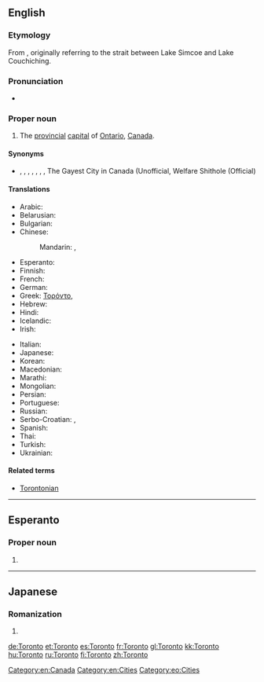 ==English==
{{wikipedia}}

===Etymology===
From {{etyl|moh}} {{term|tkaronto||where trees stand in water}}, originally referring to the strait between Lake Simcoe and Lake Couchiching.

===Pronunciation===
* {{audio|En-CA Toronto (contracted).ogg|audio (Canada, informal)}}

===Proper noun===
{{en-proper noun}}

# The [[provincial]] [[capital]] of [[Ontario]], [[Canada]].

====Synonyms====
* {{sense|city}} {{l|en|Big Smoke|The Big Smoke}}, {{l|en|Hogtown}}, {{l|en|Hollywood North}}, {{l|en|Muddy York}} {{qualifier|historical nickname}}, {{l|en|Queen City}}, {{l|en|T.O.}}, {{l|en|York}} {{qualifier|former name}}, The Gayest City in Canada (Unofficial, Welfare Shithole (Official)  

====Translations====
{{trans-top|provincial capital on Ontario, Canada}}
* Arabic: {{t-|ar|تورونتو|m|tr=turūntu, torontu}}
* Belarusian: {{t-|be|Таронта|m|tr=Tarónta}}
* Bulgarian: {{t-|bg|Торонто|tr=Torónto}}
* Chinese:
*: Mandarin: {{t|cmn|多倫多|sc=Hani}},  {{t|cmn|多伦多|tr=Duōlúnduō|sc=Hani}}
* Esperanto: {{t-|eo|Toronto}}
* Finnish: {{t+|fi|Toronto}}
* French: {{t+|fr|Toronto|m}}
* German: {{t+|de|Toronto|n}}
* Greek: [[Τορόντο]],  {{t-|el|Τορόντο|tr=Torónto}}
* Hebrew: {{t-|he|טורונטו}}
* Hindi: {{t-|hi|टोरंटो|tr=ṭōraṇṭō}}
* Icelandic: {{t-|is|Torontó}}
* Irish: {{t-|ga|Torontó|m}}
{{trans-mid}}
* Italian: {{t-|it|Toronto|m}}
* Japanese: {{t-|ja|トロント|tr=Toronto}}
* Korean: {{t-|ko|토론토|tr=Toronto|sc=Hang}}
* Macedonian: {{t-|mk|Торонто|tr=Torónto}}
* Marathi: {{t-|mr|टॉरोंटो|tr=ṭǒroṃṭo|sc=Deva}}
* Mongolian: {{t-|mn|Торонто|tr=Torónto|sc=Cyrl}}
* Persian: {{t-|fa|تورنتو}}
* Portuguese: {{t-|pt|Toronto|m}}
* Russian: {{t-|ru|Торонто|m|tr=Torónto}} {{indeclinable}}
* Serbo-Croatian: {{t-|sh|Торонто|sc=Cyrl}},  {{t-|sh|Toronto}}
* Spanish: {{t+|es|Toronto|m}}
* Thai: {{t-|th|โทรอนโต}}
* Turkish: {{t-|tr|Toronto}}
* Ukrainian: {{t-|uk|Торонто|m|tr=Torónto}}
{{trans-bottom}}

====Related terms====
* [[Torontonian]]

[[Category:en:Canada]]
[[Category:en:Cities]]

----

==Esperanto==

===Proper noun===
{{eo-proper noun}}

# {{l|en|Toronto}}

[[Category:eo:Cities]]

----

==Japanese==

===Romanization===
{{ja-romaji|トロント}}

# {{defn|Japanese}}

[[de:Toronto]]
[[et:Toronto]]
[[es:Toronto]]
[[fr:Toronto]]
[[gl:Toronto]]
[[kk:Toronto]]
[[hu:Toronto]]
[[ru:Toronto]]
[[fi:Toronto]]
[[zh:Toronto]]